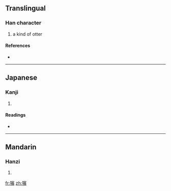 ==Translingual==

===Han character===
{{Han char|rn=94|rad=犬|as=14|sn=17|four=|canj=大竹十一金 (KHJMC)}}

# a kind of otter

====References====
* {{Han ref|kx=0720.170|dkj=20756|dj=1132.050|hdz=21374.110|uh=7371|ud=29553}}

----

==Japanese==

===Kanji===
{{ja-kanji|grade=|rs=犬14}}

# {{defn|Japanese}}

====Readings====
* {{ja-readings|on=[[ひん]] (hin), [[びん]] (bin), [[へん]] (hen)|kun=}}

----

==Mandarin==

===Hanzi===
{{cmn-hanzi|pin=[[pín]] ([[pin2]])|wg=p'in<sup>2</sup>}}

# {{defn|Mandarin}}

[[fr:獱]]
[[zh:獱]]